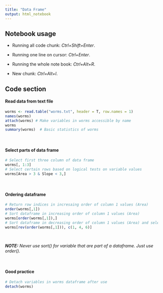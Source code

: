 ```yaml
---
title: "Data Frame"
output: html_notebook
---
```


## Notebook usage

* Running all code chunk: *Ctrl+Shift+Enter*.

* Running one line on cursor: *Ctrl+Enter*.

* Running the whole note book: *Ctrl+Alt+R*.

* New chunk: *Ctrl+Alt+I*.

## Code section

#### Read data from text file
```r
worms <- read.table("worms.txt", header = T, row.names = 1)
names(worms)
attach(worms) # Make variables in worms accessible by name
worms
summary(worms)  # Basic statistics of worms
```
</br>

#### Select parts of data frame
```r
# Select first three column of data frame
worms[, 1:3]
# Select certain rows based on logical tests on variable values
worms[Area > 3 & Slope < 3,]
```
</br>

#### Ordering dataframe
```r
# Return row indices in incresaing order of column 1 values (Area)
order(worms[,1])
# Sort dataframe in increasing order of column 1 values (Area)
worms[order(worms[,1]),]
# Sort dataframe in decreasing order of column 1 values (Area) and select few columns
worms[rev(order(worms[,1])), c(1, 4, 6)]
```
</br>

*__NOTE:__ Never use sort() for variable that are part of a dataframe. Just use order().*

</br>

#### Good practice
```r
# Detach variables in worms dataframe after use
detach(worms)
```
